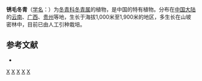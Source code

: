 {{Speciesbox 
| genus = Ilex
| species = ferruginea
| authority = Hand.-Mazz.
}}

'''锈毛冬青'''（[[学名|学名]]：{{lang|la|''Ilex ferruginea''}}）为[[冬青科|冬青科]][[冬青属|冬青属]]的植物，是中国的特有植物。分布在[[中国大陆|中国大陆]]的[[云南|云南]]、[[广西|广西]]、[[贵州|贵州]]等地，生长于海拔1,000米至1,900米的地区，多生长在山坡密林中，目前已由人工引种栽培。

== 参考文献 ==
<div class="references-small">
* {{cite web| url =http://www.bioinfo.cn/db05/KmzwSpecies.php?action=view&id=14123| title =锈毛冬青| work =《中国高等植物数据库全库》| publisher =中国科学院微生物研究所| author =昆明植物研究所| accessdate =2009-02-24| deadurl =yes| archiveurl =https://web.archive.org/web/20160305031413/http://www.bioinfo.cn/db05/KmzwSpecies.php?action=view&id=14123| archivedate =2016-03-05}}
</div>
{{Taxonbar|from=Q15227922}}

[[Category:冬青属|X]]
[[Category:中國特有植物|X]]
[[Category:云南植物|X]]
[[Category:广西植物|X]]
[[Category:贵州植物|X]]